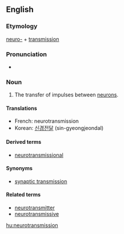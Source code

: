==English==
===Etymology===

[[neuro-]] + [[transmission]]
===Pronunciation===

{{IPA|nuɹoʊtrænzˈmɪʃən}}
*{{rhymes|ɪʃən}}
===Noun===
{{en-noun}}
{{wikipedia}}
# {{neurology}} The transfer of impulses between [[neuron]]s.

====Translations====

{{trans-top|transfer of impulses between neurons}}
*French: neurotransmission
*Korean: [[신경전달]] (sin-gyeongjeondal)
{{trans-bottom}}

====Derived terms====
*[[neurotransmissional]]

====Synonyms====
*[[synaptic transmission]]

====Related terms====
*[[neurotransmitter]]
*[[neurotransmissive]]

[[hu:neurotransmission]]